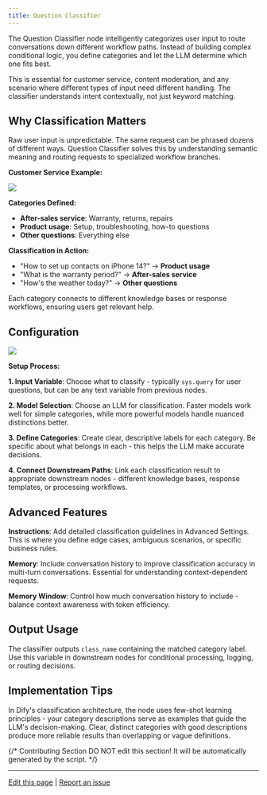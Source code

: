 ```yaml
---
title: Question Classifier
---
```


The Question Classifier node intelligently categorizes user input to route conversations down different workflow paths. Instead of building complex conditional logic, you define categories and let the LLM determine which one fits best.

This is essential for customer service, content moderation, and any scenario where different types of input need different handling. The classifier understands intent contextually, not just keyword matching.

## Why Classification Matters

Raw user input is unpredictable. The same request can be phrased dozens of different ways. Question Classifier solves this by understanding semantic meaning and routing requests to specialized workflow branches.

**Customer Service Example:**

![](https://assets-docs.dify.ai/dify-enterprise-mintlify/en/guides/workflow/node/2f06ecce149c844c23be70a8fcff09bc.png)

**Categories Defined:**
- **After-sales service**: Warranty, returns, repairs
- **Product usage**: Setup, troubleshooting, how-to questions  
- **Other questions**: Everything else

**Classification in Action:**
- "How to set up contacts on iPhone 14?" → **Product usage**
- "What is the warranty period?" → **After-sales service**  
- "How's the weather today?" → **Other questions**

Each category connects to different knowledge bases or response workflows, ensuring users get relevant help.

## Configuration

![](https://assets-docs.dify.ai/dify-enterprise-mintlify/en/guides/workflow/node/2f039c5ff3f095b0eed291101d9bff15.png)

**Setup Process:**

**1. Input Variable**: Choose what to classify - typically `sys.query` for user questions, but can be any text variable from previous nodes.

**2. Model Selection**: Choose an LLM for classification. Faster models work well for simple categories, while more powerful models handle nuanced distinctions better.

**3. Define Categories**: Create clear, descriptive labels for each category. Be specific about what belongs in each - this helps the LLM make accurate decisions.

**4. Connect Downstream Paths**: Link each classification result to appropriate downstream nodes - different knowledge bases, response templates, or processing workflows.

## Advanced Features

**Instructions**: Add detailed classification guidelines in Advanced Settings. This is where you define edge cases, ambiguous scenarios, or specific business rules.

**Memory**: Include conversation history to improve classification accuracy in multi-turn conversations. Essential for understanding context-dependent requests.

**Memory Window**: Control how much conversation history to include - balance context awareness with token efficiency.

## Output Usage

The classifier outputs `class_name` containing the matched category label. Use this variable in downstream nodes for conditional processing, logging, or routing decisions.

## Implementation Tips

In Dify's classification architecture, the node uses few-shot learning principles - your category descriptions serve as examples that guide the LLM's decision-making. Clear, distinct categories with good descriptions produce more reliable results than overlapping or vague definitions.

{/*
Contributing Section
DO NOT edit this section!
It will be automatically generated by the script.
*/}

---

[Edit this page](https://github.com/langgenius/dify-docs/edit/main/en/guides/workflow/node/question-classifier.mdx) | [Report an issue](https://github.com/langgenius/dify-docs/issues/new?title=Documentation%20Issue%3A%20ion-classif&body=%23%23%20Issue%20Description%0A%3C%21--%20Please%20briefly%20describe%20the%20issue%20you%20found%20--%3E%0A%0A%23%23%20Page%20Link%0Ahttps%3A%2F%2Fgithub.com%2Flanggenius%2Fdify-docs%2Fblob%2Fmain%2Fen/guides/workflow/node%2Fquestion-classifier.mdx%0A%0A%23%23%20Suggested%20Changes%0A%3C%21--%20If%20you%20have%20specific%20suggestions%20for%20changes%2C%20please%20describe%20them%20here%20--%3E%0A%0A%3C%21--%20Thank%20you%20for%20helping%20improve%20our%20documentation%21%20--%3E)

